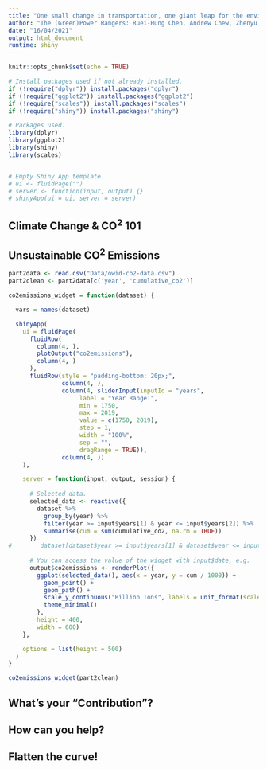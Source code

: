 ```yaml
---
title: "One small change in transportation, one giant leap for the environment"
author: "The (Green)Power Rangers: Ruei-Hung Chen, Andrew Chew, Zhenyu Xuan, Elif Yurek"
date: "16/04/2021"
output: html_document
runtime: shiny
---
```


```r
knitr::opts_chunk$set(echo = TRUE)

# Install packages used if not already installed.
if (!require("dplyr")) install.packages("dplyr")
if (!require("ggplot2")) install.packages("ggplot2")
if (!require("scales")) install.packages("scales")
if (!require("shiny")) install.packages("shiny")

# Packages used.
library(dplyr)
library(ggplot2)
library(shiny)
library(scales)


# Empty Shiny App template. 
# ui <- fluidPage("")
# server <- function(input, output) {}
# shinyApp(ui = ui, server = server)
```

<!-- Part 1 -->
## Climate Change & CO^2^ 101
<!-- data <- read_excel("global emission.2.xlsx") -->

<!-- df <- data.frame( -->
<!--   x= data$`Sub-sector`, -->
<!--   y=data$`Share of global greenhouse gas emissions (%)` -->
<!-- ) -->
<!-- df -->
<!-- # Load required R packages -->
<!-- install.packages('dplyr') -->
<!-- install.packages('highcharter') -->
<!-- library(dplyr) -->
<!-- library(highcharter)  -->
<!-- # Set highcharter options -->
<!-- options(highcharter.theme = hc_theme_smpl(tooltip = list(valueDecimals = 2))) -->

<!-- hc <- df %>% -->
<!--   hchart( -->
<!--     "pie", hcaes(x = x, y = y), -->
<!--     name = "CO2 Emissions" -->
<!--   ) -->
<!-- hc -->

<!-- Part 2 -->
## Unsustainable CO^2^ Emissions
```r
part2data <- read.csv("Data/owid-co2-data.csv")
part2clean <- part2data[c('year', 'cumulative_co2')]

co2emissions_widget = function(dataset) {

  vars = names(dataset)

  shinyApp(
    ui = fluidPage(
      fluidRow(
        column(4, ),
        plotOutput("co2emissions"),
        column(4, )
      ),
      fluidRow(style = "padding-bottom: 20px;",
               column(4, ),
               column(4, sliderInput(inputId = "years",
                    label = "Year Range:",
                    min = 1750,
                    max = 2019,
                    value = c(1750, 2019),
                    step = 1,
                    width = "100%",
                    sep = "",
                    dragRange = TRUE)),
               column(4, ))
    ),

    server = function(input, output, session) {
      
      # Selected data.
      selected_data <- reactive({
        dataset %>%
          group_by(year) %>%
          filter(year >= input$years[1] & year <= input$years[2]) %>%
          summarise(cum = sum(cumulative_co2, na.rm = TRUE))
      })
#        dataset[dataset$year >= input$years[1] & dataset$year <= input$years[2],] %>% group_by(year)})
      
      # You can access the value of the widget with input$date, e.g.
      output$co2emissions <- renderPlot({
        ggplot(selected_data(), aes(x = year, y = cum / 1000)) +
          geom_point() +
          geom_path() +
          scale_y_continuous("Billion Tons", labels = unit_format(scale = 1e-3)) +
          theme_minimal()
        },
        height = 400,
        width = 600)
    },

    options = list(height = 500)
  )
}

co2emissions_widget(part2clean)
```

<!-- Part 3 -->
## What's your "Contribution"?

<!-- Part 4 -->
## How can you help?

<!-- Conclusion -->
## Flatten the curve!
